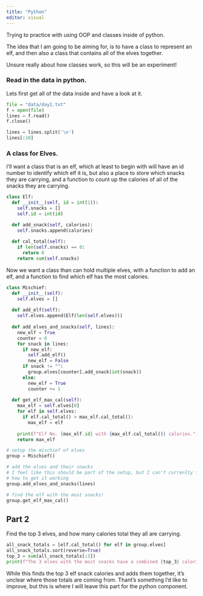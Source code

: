 ```yaml
---
title: "Python"
editor: visual
---
```


Trying to practice with using OOP and classes inside of python.

The idea that I am going to be aiming for, is to have a class to represent an elf, and then also a class that contains all of the elves together.

Unsure really about how classes work, so this will be an experiment!



### Read in the data in python.

Lets first get all of the data inside and have a look at it.
```python
file = "data/day1.txt"
f = open(file)
lines = f.read()
f.close()

lines = lines.split('\n')
lines[:10]
```

### A class for Elves.

I'll want a class that is an elf, which at least to begin with will have an id number to identify which elf it is, but also a place to store which snacks they are carrying, and a function to count up the calories of all of the snacks they are carrying.

```python
class Elf:
  def __init__(self, id = int(1)):
    self.snacks = []
    self.id = int(id)

  def add_snack(self, calories):
    self.snacks.append(calories)
    
  def cal_total(self):
    if len(self.snacks) == 0:
      return 0
    return sum(self.snacks)
```

Now we want a class than can hold multiple elves, with a function to add an elf, and a function to find which elf has the most calories.

```python
class Mischief:
  def __init__(self):
    self.elves = []
  
  def add_elf(self):
    self.elves.append(Elf(len(self.elves)))
  
  def add_elves_and_snacks(self, lines):
    new_elf = True  
    counter = 0
    for snack in lines:
      if new_elf:
        self.add_elf()
        new_elf = False
      if snack != "":
        group.elves[counter].add_snack(int(snack))
      else:
        new_elf = True
        counter += 1
  
  def get_elf_max_cal(self):
    max_elf = self.elves[0]
    for elf in self.elves:
      if elf.cal_total() > max_elf.cal_total():
        max_elf = elf
    
    print(f"Elf No. {max_elf.id} with {max_elf.cal_total()} calories.")
    return max_elf
```

```python
# setup the mischief of elves
group = Mischief()

# add the elves and their snacks
# I feel like this should be part of the setup, but I can't currenlty figure out
# how to get it working
group.add_elves_and_snacks(lines)

# find the elf with the most snacks!
group.get_elf_max_cal()
```

## Part 2
Find the top 3 elves, and how many calories total they all are carrying.


```python
all_snack_totals = [elf.cal_total() for elf in group.elves]
all_snack_totals.sort(reverse=True)
top_3 = sum(all_snack_totals[:3])
print(f"The 3 elves with the most snacks have a combined {top_3} calories.")
```

While this finds the top 3 elf snack calories and adds them together, it's unclear where those totals are coming from. Thant's something I'd like to improve, but this is where I will leave this part for the python component.